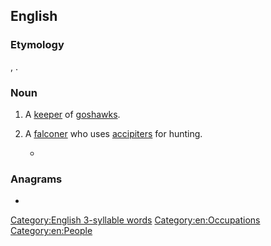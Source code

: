 ==English==

===Etymology===
{{der|en|fro|ostruchier}}, {{m|fro|austruchier}}.

===Noun===
{{en-noun}}

# {{lb|en|obsolete}} A [[keeper]] of [[goshawk]]s.
# {{lb|en|falconry}} A [[falconer]] who uses [[accipiter]]s for hunting.
#* {{quote-book|en|author=T[erence] H[anbury] White|authorlink=T. H. White|chapter=I|title={{w|The Once and Future King}}|location=New York, N.Y.|publisher={{w|G. P. Putnam's Sons}}|year=1958|section=book I (''The Sword in the Stone'')|isbn=978-0-399-10597-5|passage=Just as in modern shooting, you must never offer criticism to the man in command, so in hawking it was important that no outside advice should be allowed to disturb the judgment of the '''austringer'''.}}


===Anagrams===
* {{anagrams|en|a=aeginrrstu|garnitures|treasuring}}

[[Category:English 3-syllable words]]
[[Category:en:Occupations]]
[[Category:en:People]]